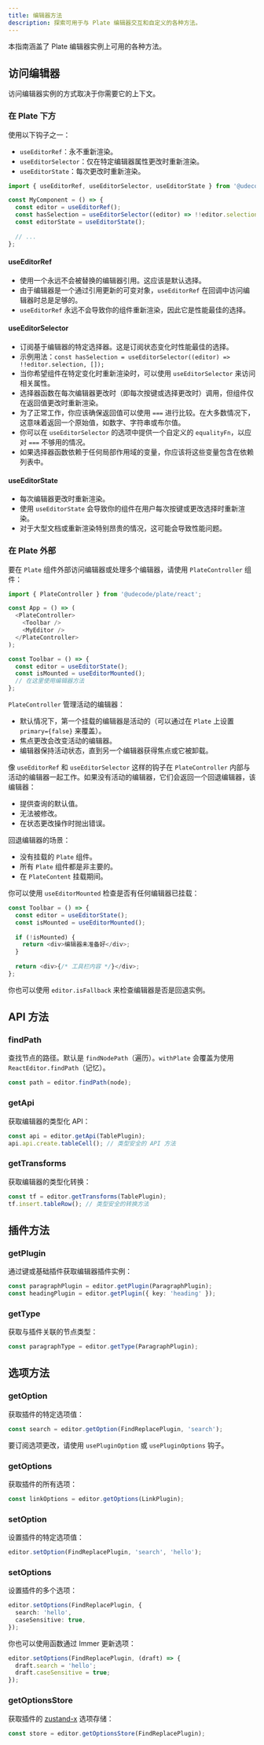 ```yaml
---
title: 编辑器方法
description: 探索可用于与 Plate 编辑器交互和自定义的各种方法。
---
```


本指南涵盖了 Plate 编辑器实例上可用的各种方法。

## 访问编辑器

访问编辑器实例的方式取决于你需要它的上下文。

### 在 Plate 下方

使用以下钩子之一：

- `useEditorRef`：永不重新渲染。
- `useEditorSelector`：仅在特定编辑器属性更改时重新渲染。
- `useEditorState`：每次更改时重新渲染。

```ts
import { useEditorRef, useEditorSelector, useEditorState } from '@udecode/plate/react';

const MyComponent = () => {
  const editor = useEditorRef();
  const hasSelection = useEditorSelector((editor) => !!editor.selection, []);
  const editorState = useEditorState();
  
  // ...
};
```

#### useEditorRef

- 使用一个永远不会被替换的编辑器引用。这应该是默认选择。
- 由于编辑器是一个通过引用更新的可变对象，`useEditorRef` 在回调中访问编辑器时总是足够的。
- `useEditorRef` 永远不会导致你的组件重新渲染，因此它是性能最佳的选择。

#### useEditorSelector

- 订阅基于编辑器的特定选择器。这是订阅状态变化时性能最佳的选择。
- 示例用法：`const hasSelection = useEditorSelector((editor) => !!editor.selection, []);`
- 当你希望组件在特定变化时重新渲染时，可以使用 `useEditorSelector` 来访问相关属性。
- 选择器函数在每次编辑器更改时（即每次按键或选择更改时）调用，但组件仅在返回值更改时重新渲染。
- 为了正常工作，你应该确保返回值可以使用 `===` 进行比较。在大多数情况下，这意味着返回一个原始值，如数字、字符串或布尔值。
- 你可以在 `useEditorSelector` 的选项中提供一个自定义的 `equalityFn`，以应对 `===` 不够用的情况。
- 如果选择器函数依赖于任何局部作用域的变量，你应该将这些变量包含在依赖列表中。

#### useEditorState

- 每次编辑器更改时重新渲染。
- 使用 `useEditorState` 会导致你的组件在用户每次按键或更改选择时重新渲染。
- 对于大型文档或重新渲染特别昂贵的情况，这可能会导致性能问题。

### 在 Plate 外部

要在 `Plate` 组件外部访问编辑器或处理多个编辑器，请使用 `PlateController` 组件：

```ts
import { PlateController } from '@udecode/plate/react';

const App = () => (
  <PlateController>
    <Toolbar />
    <MyEditor />
  </PlateController>
);

const Toolbar = () => {
  const editor = useEditorState();
  const isMounted = useEditorMounted();
  // 在这里使用编辑器方法
};
```

`PlateController` 管理活动的编辑器：
- 默认情况下，第一个挂载的编辑器是活动的（可以通过在 `Plate` 上设置 `primary={false}` 来覆盖）。
- 焦点更改会改变活动的编辑器。
- 编辑器保持活动状态，直到另一个编辑器获得焦点或它被卸载。

像 `useEditorRef` 和 `useEditorSelector` 这样的钩子在 `PlateController` 内部与活动的编辑器一起工作。如果没有活动的编辑器，它们会返回一个回退编辑器，该编辑器：
- 提供查询的默认值。
- 无法被修改。
- 在状态更改操作时抛出错误。

回退编辑器的场景：
- 没有挂载的 `Plate` 组件。
- 所有 `Plate` 组件都是非主要的。
- 在 `PlateContent` 挂载期间。

你可以使用 `useEditorMounted` 检查是否有任何编辑器已挂载：

```ts
const Toolbar = () => {
  const editor = useEditorState();
  const isMounted = useEditorMounted();
  
  if (!isMounted) {
    return <div>编辑器未准备好</div>;
  }
  
  return <div>{/* 工具栏内容 */}</div>;
};
```

你也可以使用 `editor.isFallback` 来检查编辑器是否是回退实例。

## API 方法

### findPath

查找节点的路径。默认是 `findNodePath`（遍历）。`withPlate` 会覆盖为使用 `ReactEditor.findPath`（记忆）。

```ts
const path = editor.findPath(node);
```

### getApi

获取编辑器的类型化 API：

```ts
const api = editor.getApi(TablePlugin);
api.api.create.tableCell(); // 类型安全的 API 方法
```

### getTransforms

获取编辑器的类型化转换：

```ts
const tf = editor.getTransforms(TablePlugin);
tf.insert.tableRow(); // 类型安全的转换方法
```

## 插件方法

### getPlugin

通过键或基础插件获取编辑器插件实例：

```ts
const paragraphPlugin = editor.getPlugin(ParagraphPlugin);
const headingPlugin = editor.getPlugin({ key: 'heading' });
```

### getType

获取与插件关联的节点类型：

```ts
const paragraphType = editor.getType(ParagraphPlugin);
```

## 选项方法

### getOption

获取插件的特定选项值：

```ts
const search = editor.getOption(FindReplacePlugin, 'search');
```

要订阅选项更改，请使用 `usePluginOption` 或 `usePluginOptions` 钩子。

### getOptions

获取插件的所有选项：

```ts
const linkOptions = editor.getOptions(LinkPlugin);
```

### setOption

设置插件的特定选项值：

```ts
editor.setOption(FindReplacePlugin, 'search', 'hello');
```

### setOptions

设置插件的多个选项：

```ts
editor.setOptions(FindReplacePlugin, {
  search: 'hello',
  caseSensitive: true,
});
```

你也可以使用函数通过 Immer 更新选项：

```ts
editor.setOptions(FindReplacePlugin, (draft) => {
  draft.search = 'hello';
  draft.caseSensitive = true;
});
```

### getOptionsStore

获取插件的 [zustand-x](https://github.com/udecode/zustand-x) 选项存储：

```ts
const store = editor.getOptionsStore(FindReplacePlugin);
```